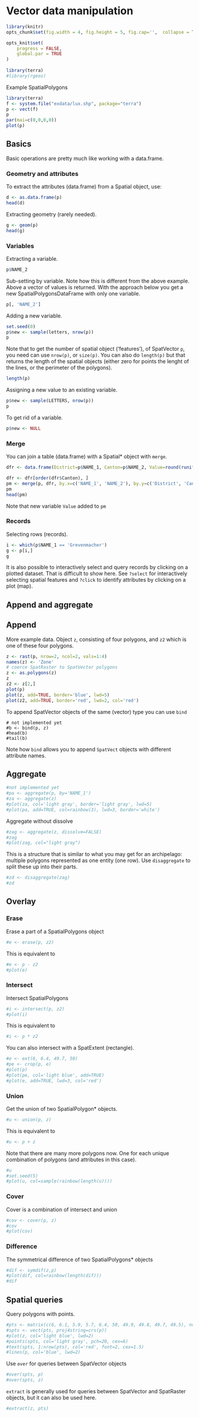 # Vector data manipulation


```r
library(knitr)
opts_chunk$set(fig.width = 4, fig.height = 5, fig.cap='',  collapse = TRUE)

opts_knit$set(
    progress = FALSE,
	global.par = TRUE
)
	
library(terra)
#library(rgeos)

```

Example SpatialPolygons
```r
library(terra)
f <- system.file("exdata/lux.shp", package="terra")
p <- vect(f)
p
par(mai=c(0,0,0,0))
plot(p)
```

## Basics

Basic operations are pretty much like working with a data.frame. 

### Geometry and attributes

To extract the attributes (data.frame) from a Spatial object, use:
```r
d <- as.data.frame(p)
head(d)
```

Extracting geometry (rarely needed).
```r
g <- geom(p)
head(g)
```

### Variables

Extracting a variable.
```r
p$NAME_2
```

Sub-setting by variable. Note how this is different from the above example. Above a vector of values is returned. With the approach below you get a new SpatialPolygonsDataFrame with only one variable. 
```r
p[, 'NAME_2']
```

Adding a new variable.
```r
set.seed(0)
p$new <- sample(letters, nrow(p))
p
```

Note that to get the number of spatial object ('features'), of SpatVector `p`, you need can use `nrow(p)`, or `size(p)`. You can also do `length(p)` but that returns the length of the spatial objects (either zero for points the lenght of the lines, or the perimeter of the polygons).

```r
length(p)
```

Assigning a new value to an existing variable.
```r
p$new <- sample(LETTERS, nrow(p))
p
```

To get rid of a variable.

```r
p$new <- NULL
```

### Merge

You can join a table (data.frame) with a Spatial* object with `merge`.

```r
dfr <- data.frame(District=p$NAME_1, Canton=p$NAME_2, Value=round(runif(length(p), 100, 1000)))

dfr <- dfr[order(dfr$Canton), ]
pm <- merge(p, dfr, by.x=c('NAME_1', 'NAME_2'), by.y=c('District', 'Canton'))
pm
head(pm)
```

Note that new variable `Value` added to `pm`


### Records

Selecting rows (records).

```r
i <- which(p$NAME_1 == 'Grevenmacher')
g <- p[i,]
g
```

It is also possible to interactively select and query records by clicking on a plotted dataset. That is difficult to show here. See `?select` for interactively selecting spatial features and `?click` to identify attributes by clicking on a plot (map).


## Append and aggregate


## Append

More example data. Object `z`, consisting of four polygons, and `z2` which is one of these four polygons.

```r
z <- rast(p, nrow=2, ncol=2, vals=1:4)
names(z) <- 'Zone'
# coerce SpatRaster to SpatVector polygons
z <- as.polygons(z)
z
z2 <- z[2,]
plot(p)
plot(z, add=TRUE, border='blue', lwd=5)
plot(z2, add=TRUE, border='red', lwd=2, col='red')
```


To append SpatVector objects of the same (vector) type you can use `bind`

```
# not implemented yet
#b <- bind(p, z)
#head(b)
#tail(b)
```

Note how `bind` allows you to append `SpatVect` objects with different attribute names. 


## Aggregate

```r
#not implemented yet
#pa <- aggregate(p, by='NAME_1')
#za <- aggregate(z)
#plot(za, col='light gray', border='light gray', lwd=5)
#plot(pa, add=TRUE, col=rainbow(3), lwd=3, border='white')
```


Aggregate without dissolve
```r
#zag <- aggregate(z, dissolve=FALSE)
#zag
#plot(zag, col="light gray")
```

This is a structure that is similar to what you may get for an archipelago: multiple polygons represented as one entity (one row).
Use `disaggregate` to split these up into their parts.

```r
#zd <- disaggregate(zag)
#zd
```


## Overlay

### Erase

Erase a part of a SpatialPolygons object
```r
#e <- erase(p, z2)
```

This is equivalent to 
```r
#e <- p - z2
#plot(e)
```

### Intersect

Intersect SpatialPolygons

```r
#i <- intersect(p, z2)
#plot(i)
```

This is equivalent to 
```r
#i <- p * z2
```

You can also intersect with a SpatExtent (rectangle). 

```r
#e <- ext(6, 6.4, 49.7, 50)
#pe <- crop(p, e)
#plot(p)
#plot(pe, col='light blue', add=TRUE)
#plot(e, add=TRUE, lwd=3, col='red')

```


### Union

Get the union of two SpatialPolygon* objects.

```r
#u <- union(p, z)
```

This is equivalent to

```r
#u <- p + z
```

Note that there are many more polygons now. One for each unique combination of polygons (and attributes in this case).
```r
#u
#set.seed(5)
#plot(u, col=sample(rainbow(length(u))))
```

### Cover

Cover is a combination of intersect and union

```r
#cov <- cover(p, z)
#cov
#plot(cov)
```


### Difference


The symmetrical difference of two SpatialPolygons* objects

```r
#dif <- symdif(z,p)
#plot(dif, col=rainbow(length(dif)))
#dif
```

## Spatial queries

Query polygons with points. 

```r
#pts <- matrix(c(6, 6.1, 5.9, 5.7, 6.4, 50, 49.9, 49.8, 49.7, 49.5), ncol=2)
#spts <- vect(pts, proj4string=crs(p))
#plot(z, col='light blue', lwd=2)
#points(spts, col='light gray', pch=20, cex=6)
#text(spts, 1:nrow(pts), col='red', font=2, cex=1.5)
#lines(p, col='blue', lwd=2)
```

Use `over` for  queries between SpatVector objects

```r
#over(spts, p)
#over(spts, z)
```

`extract` is generally used for queries between SpatVector and SpatRaster objects, but it can also be used here.
```r
#extract(z, pts)
```


